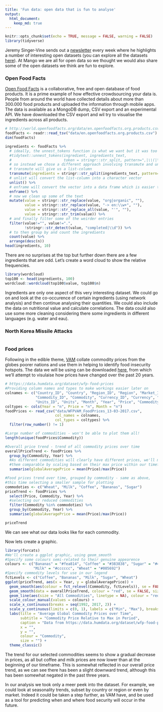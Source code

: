 ```yaml
---
title: 'Fun data: open data that is fun to analyse'
output: 
  html_document:
    keep_md: true
---
```


```r
knitr::opts_chunk$set(echo = TRUE, message = FALSE, warning = FALSE)
library(tidyverse)
```

Jeremy Singer-Vine sends out a [newsletter](https://tinyletter.com/data-is-plural) every week where he highlights a number of interesting open datasets (you can explore all the datasets [here](https://docs.google.com/spreadsheets/d/1wZhPLMCHKJvwOkP4juclhjFgqIY8fQFMemwKL2c64vk/edit#gid=0)). At Mango we are all for open data so we thought we would also share some of the open datasets we think are fun to explore.  

### Open Food Facts
[Open Food Facts](https://world.openfoodfacts.org/) is a collaborative, free and open database of food products. It is a prime example of how effective crowdsourcing your data is. People from around the world have collected details about more than 300.000 food products and uploaded the information through mobile apps. The data is available as a MongoDB dump, CSV export and an experimental API. We have downloaded the CSV export and wil try to visualise the ingredients across all products.

```r
# http://world.openfoodfacts.org/data/en.openfoodfacts.org.products.csv
foodFacts <- readr::read_tsv("data/en.openfoodfacts.org.products.csv")
dim(foodFacts)
```
```r
ingredients <- foodFacts %>%
  # ideally, the unnest_tokens function is what we want but it was too slow
  #tidytext::unnest_tokens(ingredient, ingredients_text,
  #                        token = stringr::str_split, pattern=",|\\(|\\)|\\[|\\]") %>%
  # so instead we chose a different approach involving transmute and unlist
  # transmute will give us a list-column
  transmute(ingredients = stringr::str_split(ingredients_text, pattern=",|\\(|\\)|\\[|\\]")) %>%
  # unlist will convert the list-column into a character vector
  unlist() %>%
  # enframe will convert the vector into a data frame which is easier to groupby
  enframe() %>%
  # now we clean up some of the text
  mutate(value = stringr::str_replace(value, "org|organic", ""),
         value = stringr::str_replace(value, "-> en:\\w+", ""),
         value = stringr::str_replace_all(value, "'", ""),
         value = stringr::str_trim(value)) %>%
  # and finally filter some of the weirder entries
  filter(value!="", value!=".",
         !stringr::str_detect(value, "completed|\\d")) %>%
  # to then group by and count the ingredients
  count(value) %>%
  arrange(desc(n))
head(ingredients, 10)
```

There are no surprises at the top but further down there are a few ingredients that are odd. Let's create a word cloud to show the relative frequencies.

```r
library(wordcloud)
top100 <- head(ingredients, 100)
wordcloud::wordcloud(top100$value, top100$n)
```

Ingredients are only one aspect of this very interesting dataset. We could go on and look at the co-occurence of certain ingredients (using network analysis) and then continue analysing their quantities. We could also include the data on nutritional value and calculate correlations. The data could also use some more cleaning considering there some ingredients in different languages (e.g. water and eau).

### North Korea Missile Attacks
```r

```



### Food prices
Following in the edible theme, [VAM](http://vam.wfp.org/) collate commodity prices from the globes poorer nations and use them in helping to
identify food insecurity hotspots. The data we will be using can be downloaded [here](https://data.humdata.org/dataset/wfp-food-prices),
from which we'll attempt to visulaise how prices have changed over the past 20 years.

```r
# https://data.humdata.org/dataset/wfp-food-prices
#Providing column names and types to make workings easier later on
colnames <- c("Country_ID", "Country", "Region_ID", "Region", "Market_ID", "Market", 
              "Commodity_ID", "Commodity", "Currency_ID", "Currency", "Sector_ID", "Sector",
              "Units_ID", "Units", "Month", "Year", "Price", "Commodity_Source")
coltypes <- cols(Year = "n", Price = "n", Month = "n")
foodPrices <- read_csv("data/WFPVAM_FoodPrices_13-03-2017.csv", 
                       col_names = colnames,
                       col_types = coltypes) %>%
  filter(row_number() != 1)

#Large number of commodities - won't be able to plot them all!
length(unique(foodPrices$Commodity))
```

```r
#Overall price trend - trend of all commodity prices over time
overallPriceTrend <- foodPrices %>%
  group_by(Commodity, Year) %>%
  #As different commodities will clearly have different prices, we'll make
  #them comparable by scaling based on their max price within our timeframe
  summarise(globalAveragePrice = mean(Price)/max(Price))

#Food prices trend over time, grouped by commodity - same as above, 
#this time selecting a smaller sample for plotting
commodoties <- c("Wheat", "Milk", "Coffee", "Bananas", "Sugar")
priceTrend <- foodPrices %>%
  select(Price, Commodity, Year) %>%
  #selecting our reduced commodities
  filter(Commodity %in% commodoties) %>%
  group_by(Commodity, Year) %>%
  summarise(globalAveragePrice = mean(Price)/max(Price))

priceTrend
```
We can see what our data looks like for each commodity.

Now lets create a graphic.
```r
library(forcats)
#We'll create a ggplot graphic, using geom_smooth
#Specify some colours semi-related to their genuine appearence
colours <- c("Bananas" = "#fea814", "Coffee" = "#383838", "Sugar" = "#4fcfff", 
             "Milk" = "#cccccc", "Wheat" = "#005692")
#Specify commodity levels for use in our legend
fctLevels <- c("Coffee", "Bananas", "Milk", "Sugar", "Wheat")
ggplot(priceTrend, aes(x = Year, y = globalAveragePrice)) +
  geom_smooth(aes(colour = fct_relevel(Commodity, fctLevels)), se = FALSE, size = 1.8, linetype = 5) +
  geom_smooth(data = overallPriceTrend, colour = "red", se = FALSE, size = 3.5) +
  geom_line(aes(size = "All Commodities", linetype = NA), colour = "red") +
  scale_colour_manual(values = colours) +
  scale_x_continuous(breaks = seq(1992, 2017, 2)) +
  scale_y_continuous(limits = c(0, 1), labels = c("Min", "Max"), breaks = c(0, 1)) +
  labs(title = "Average Global Commodity Prices over Time",
       subtitle = "Commodity Price Relative to Max in Period",
       caption = "Data from https://data.humdata.org/dataset/wfp-food-prices",
       x = "", 
       y = "",
       colour = "Commodity",
       size = "") +
  theme_classic()
```

The trend for our selected commodities seems to show a gradual decrease in prices, as all but coffee and milk prices are now lower than
at the beginning of our timeframe. This is somewhat reflected in our overall price trend, as we can see there has been a slight downward trend, although this has been somewhat negated in the past three years.

In our analysis we took only a meer peek into the dataset. For example, we could look at seasonality trends, subset by country or region or even by market. Indeed it could be taken a step further, as VAM have, and be used as a tool for predicting when and where food security will
occur in the future.
